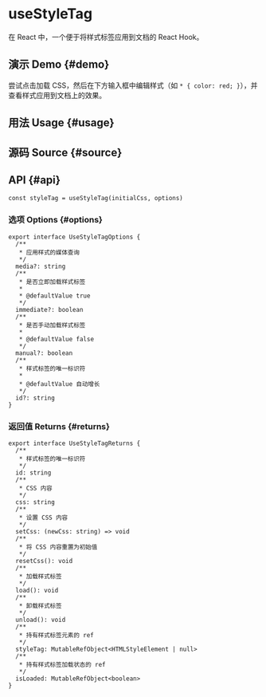 # useStyleTag


<HooksType category="Element" />

在 React 中，一个便于将样式标签应用到文档的 React Hook。

## 演示 Demo \{#demo}

尝试点击加载 CSS，然后在下方输入框中编辑样式（如 `* { color: red; }`），并查看样式应用到文档上的效果。


<App />

## 用法 Usage \{#usage}



## 源码 Source \{#source}


<Source />

## API \{#api}

```tsx
const styleTag = useStyleTag(initialCss, options)
```

### 选项 Options \{#options}

```tsx
export interface UseStyleTagOptions {
  /**
   * 应用样式的媒体查询
   */
  media?: string
  /**
   * 是否立即加载样式标签
   *
   * @defaultValue true
   */
  immediate?: boolean
  /**
   * 是否手动加载样式标签
   *
   * @defaultValue false
   */
  manual?: boolean
  /**
   * 样式标签的唯一标识符
   *
   * @defaultValue 自动增长
   */
  id?: string
}
```

### 返回值 Returns \{#returns}

```tsx
export interface UseStyleTagReturns {
  /**
   * 样式标签的唯一标识符
   */
  id: string
  /**
   * CSS 内容
   */
  css: string
  /**
   * 设置 CSS 内容
   */
  setCss: (newCss: string) => void
  /**
   * 将 CSS 内容重置为初始值
   */
  resetCss(): void
  /**
   * 加载样式标签
   */
  load(): void
  /**
   * 卸载样式标签
   */
  unload(): void
  /**
   * 持有样式标签元素的 ref
   */
  styleTag: MutableRefObject<HTMLStyleElement | null>
  /**
   * 持有样式标签加载状态的 ref
   */
  isLoaded: MutableRefObject<boolean>
}
```
